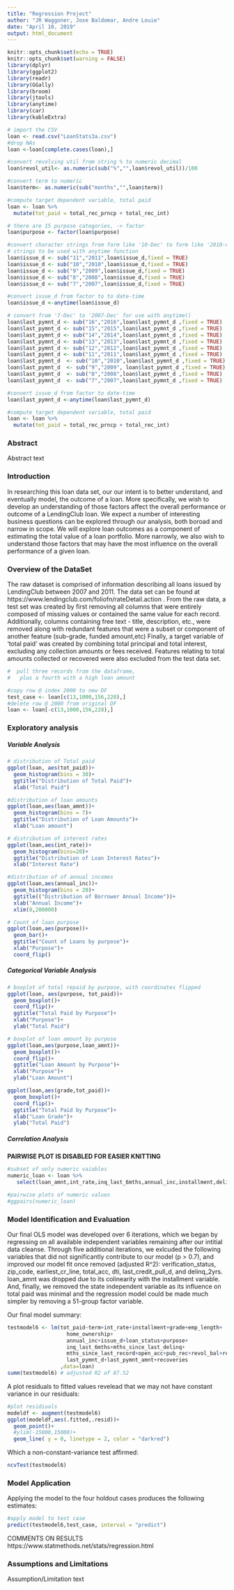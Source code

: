 ```yaml
---
title: "Regression Project"
author: "JR Waggoner, Jose Baldomar, Andre Louie"
date: "April 10, 2019"
output: html_document
---
```


```r

knitr::opts_chunk$set(echo = TRUE)
knitr::opts_chunk$set(warning = FALSE)
library(dplyr)
library(ggplot2)
library(readr)
library(GGally)
library(broom)
library(jtools)
library(anytime)
library(car)
library(kableExtra)
```

``` r
# import the CSV
loan <- read.csv("LoanStats3a.csv")
#drop NAs
loan <-loan[complete.cases(loan),]  
```

```r

#convert revolving util from string % to numeric decimal
loan$revol_util<- as.numeric(sub("%","",loan$revol_util))/100

#convert term to numeric
loan$term<- as.numeric(sub("months","",loan$term))

#compute target dependent variable, total paid
loan <- loan %>%
  mutate(tot_paid = total_rec_prncp + total_rec_int)

# there are 15 purpose categories, -> factor 
loan$purpose <- factor(loan$purpose)

#convert character strings from form like '10-Dec' to form like '2010-dec'
# strings to be used with anytime function
loan$issue_d <- sub("11","2011",loan$issue_d,fixed = TRUE)
loan$issue_d <- sub("10","2010",loan$issue_d,fixed = TRUE)
loan$issue_d <- sub("9","2009",loan$issue_d,fixed = TRUE)
loan$issue_d <- sub("8","2008",loan$issue_d,fixed = TRUE)
loan$issue_d <- sub("7","2007",loan$issue_d,fixed = TRUE)

#convert issue_d from factor to to date-time 
loan$issue_d <-anytime(loan$issue_d)

# convert from '7-Dec' to '2007-Dec' for use with anytime()
loan$last_pymnt_d <- sub("16","2016",loan$last_pymnt_d ,fixed = TRUE)
loan$last_pymnt_d <- sub("15","2015",loan$last_pymnt_d ,fixed = TRUE)
loan$last_pymnt_d <- sub("14","2014",loan$last_pymnt_d ,fixed = TRUE)
loan$last_pymnt_d <- sub("13","2013",loan$last_pymnt_d ,fixed = TRUE)
loan$last_pymnt_d <- sub("12","2012",loan$last_pymnt_d ,fixed = TRUE)
loan$last_pymnt_d <- sub("11","2011",loan$last_pymnt_d ,fixed = TRUE)
loan$last_pymnt_d  <- sub("10","2010",loan$last_pymnt_d ,fixed = TRUE)
loan$last_pymnt_d  <- sub("9","2009", loan$last_pymnt_d ,fixed = TRUE)
loan$last_pymnt_d  <- sub("8","2008",loan$last_pymnt_d ,fixed = TRUE)
loan$last_pymnt_d  <- sub("7","2007",loan$last_pymnt_d ,fixed = TRUE)

#convert issue_d from factor to date-time 
loan$last_pymnt_d <-anytime(loan$last_pymnt_d)

```

```r
#compute target dependent variable, total paid
loan <- loan %>%
  mutate(tot_paid = total_rec_prncp + total_rec_int)
```


### **Abstract**
Abstract text

### **Introduction**

  In researching this loan data set, our our intent is to better understand, and eventually model, the outcome of a loan.  More specifically, we wish to develop an understanding of those factors affect the overall performance or outcome of a LendingClub loan.  We expect a number of interesting business questions can be explored through our analysis, both boroad and narrow in scope.  We will explore loan outcomes as a component of estimating the total value of a loan portfolio.  More narrowly, we also wish to understand those factors that may have the most influence on the overall performance of a given loan.


### **Overview of the DataSet**
  The raw dataset is comprised of information describing all loans issued by LendingClub between 2007 and 2011. The data set can be found at  https://www.lendingclub.com/foliofn/rateDetail.action . From the raw data, a test set was created by first removing all columns that were entirely composed of missing values or contained the same value for each record.  Additionally, columns containing free text - title, description, etc., were removed along with redundant features that were a subset or component of another feature (sub-grade, funded amount,etc)  Finally, a target variable of 'total paid' was created by combining total principal and total interest, excluding any collection amounts or fees received.  Features relating to total amounts collected or recovered were also excluded from the test data set.

```r
#  pull three records from the dataframe, 
#   plus a fourth with a high loan amount

#copy row @ index 2000 to new DF
test_case <- loan[c(13,1000,156,228),]
#delete row @ 2000 from original DF
loan <- loan[-c(13,1000,156,228),]
```
  
### **Exploratory analysis**

##### **Variable Analysis**

```r
# distribution of Total paid
ggplot(loan, aes(tot_paid))+
  geom_histogram(bins = 30)+
  ggtitle("Distribution of Total Paid")+
  xlab("Total Paid")
```

```r
#distribution of loan amounts
ggplot(loan,aes(loan_amnt))+
  geom_histogram(bins = 7)+
  ggtitle("Distribution of Loan Amounts")+
  xlab("Loan amount")
```

```r
# distribution of interest rates
ggplot(loan,aes(int_rate))+
  geom_histogram(bins=20)+
  ggtitle("Distribution of Loan Interest Rates")+
  xlab("Interest Rate")
```

```r
#distribution of of annual incomes
ggplot(loan,aes(annual_inc))+
  geom_histogram(bins = 20)+
  ggtitle(("Distribution of Borrower Annual Income"))+
  xlab("Annual Income")+
  xlim(0,200000)
```

```r
# Count of loan purpose
ggplot(loan,aes(purpose))+
  geom_bar()+
  ggtitle("Count of Loans by purpose")+
  xlab("Purpose")+
  coord_flip()
```

##### **Categorical Variable Analysis**

```r
# boxplot of total repaid by purpose, with coordinates flipped
ggplot(loan, aes(purpose, tot_paid))+
  geom_boxplot()+
  coord_flip()+
  ggtitle("Total Paid by Purpose")+
  xlab("Purpose")+
  ylab("Total Paid")
```

```r
# boxplot of loan amount by purpose
ggplot(loan,aes(purpose,loan_amnt))+
  geom_boxplot()+
  coord_flip()+
  ggtitle("Loan Amount by Purpose")+
  xlab("Purpose")+
  ylab("Loan Amount")
```

```r
ggplot(loan,aes(grade,tot_paid))+
  geom_boxplot()+
  coord_flip()+
  ggtitle("Total Paid by Purpose")+
  xlab("Loan Grade")+
  ylab("Total Paid")
```

##### **Correlation Analysis**

**PAIRWISE PLOT IS DISABLED FOR EASIER KNITTING**
```r
#subset of only numeric vaiables
numeric_loan <- loan %>%
   select(loan_amnt,int_rate,inq_last_6mths,annual_inc,installment,delinq_2yrs,tot_paid  )

#pairwise plots of numeric values  
#ggpairs(numeric_loan)
```

### **Model Identification and Evaluation** 
Our final OLS model was developed over 6 iterations, which we began by regressing on all available independent variables remaining after our intitial data cleanse.  Through five additional iterations, we exlcuded the following variables that did not significantly contribute to our model (p > 0.7), and improved our model fit once removed (adjusted R^2): verification_status, zip_code, earliest_cr_line, total_acc, dti, last_credit_pull_d, and delinq_2yrs.  loan_amnt was dropped due to its colinearity with the installment variable.  And, finally, we removed the state independent variable as its influence on total paid was minimal and the regression model could be made much simpler by removing a 51-group factor variable. 

Our final model summary:

```r
testmodel6 <- lm(tot_paid~term+int_rate+installment+grade+emp_length+
                   home_ownership+
                   annual_inc+issue_d+loan_status+purpose+
                   inq_last_6mths+mths_since_last_delinq+
                   mths_since_last_record+open_acc+pub_rec+revol_bal+revol_util+
                   last_pymnt_d+last_pymnt_amnt+recoveries
                 ,data=loan)
summ(testmodel6) # adjusted R2 of 87.52

```

A plot residuals to fitted values revelead that we may not have constant variance in our residuals:

```r
#plot residiuals
modeldf <- augment(testmodel6)
ggplot(modeldf,aes(.fitted,.resid))+
  geom_point()+
  #ylim(-15000,15000)+
  geom_line( y = 0, linetype = 2, color = "darkred")
```

Which a non-constant-variance test affirmed:
```r
ncvTest(testmodel6)
```

### **Model Application**
Applying the model to the four holdout cases produces the following estimates:
```r
#apply model to test case
predict(testmodel6,test_case, interval = "predict")
```

COMMENTS ON RESULTS
https://www.statmethods.net/stats/regression.html

### **Assumptions and Limitations**
Assumption/Limitation text


